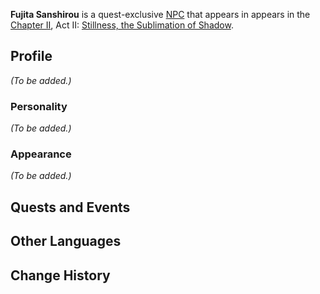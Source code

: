 {{Meta
<!-- Remove this template after adding the missing info -->
|missing_NPC_profile  = yes
}}
{{Character Infobox
|type             = Quest NPC
|image            = NPC Fujita Sanshirou.png
|region           = Inazuma
|affiliation      = Shogun's Army
|affiliation2     = Tenryou Commission
|title            = Spear Demon Fujita
}}
'''Fujita Sanshirou''' is a quest-exclusive [[NPC]] that appears in appears in the [[Chapter II]], Act II: [[Stillness, the Sublimation of Shadow]].

==Profile==
<!-- detailed story/lore information goes here -->
''(To be added.)''

===Personality===
''(To be added.)''

===Appearance===
''(To be added.)''

==Quests and Events==
{{Quests and Events}}

==Other Languages==
{{Other Languages
|default_hidden = 1
|en      = Fujita Sanshirou
|zhs     = 藤田三四郎
|zhs_rm  = Téngtián Sānsìláng
|zht     = 藤田三四郎
|zht_rm  = Téngtián Sānsìláng
|ja      = 藤田三四郎
|ja_rm   = Fujita Sanshirou
|ko      = 후지타 산시로
|ko_rm   = Hujita Sansiro
|es      = Fujita Sanshirou
|fr      = Fujita Sanshirou
|ru      = Фудзита Сансиро
|th      = Fujita Sanshirou
|vi      = Fujita Sanshirou
|de      = Fujita Sanshirou
|id      = Fujita Sanshirou
|pt      = Fujita Sanshirou
|tr      = Fujita Sanshirou
|it      = Fujita Sanshirou
}}

==Change History==
{{Change History|2.0}}